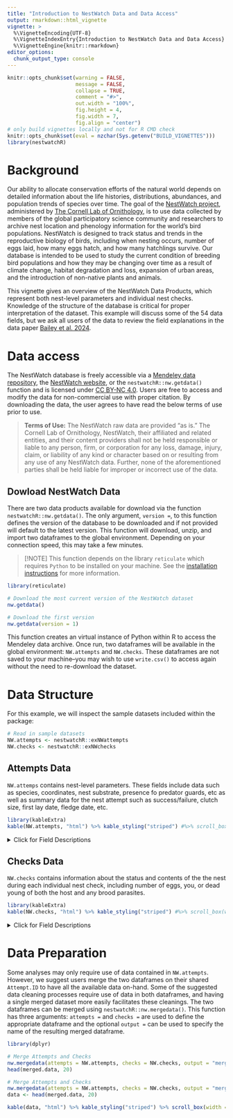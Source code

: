 ```yaml
---
title: "Introduction to NestWatch Data and Data Access"
output: rmarkdown::html_vignette
vignette: >
  %\VignetteEncoding{UTF-8}
  %\VignetteIndexEntry{Introduction to NestWatch Data and Data Access}
  %\VignetteEngine{knitr::rmarkdown}
editor_options: 
  chunk_output_type: console
---
```

<style type="text/css">
.table {
    width: 75%;
}
</style>


```r
knitr::opts_chunk$set(warning = FALSE, 
                      message = FALSE,
                      collapse = TRUE,
                      comment = "#>",
                      out.width = "100%",
                      fig.height = 4, 
                      fig.width = 7, 
                      fig.align = "center")
# only build vignettes locally and not for R CMD check
knitr::opts_chunk$set(eval = nzchar(Sys.getenv("BUILD_VIGNETTES")))
library(nestwatchR)
```


# Background {#background}

Our ability to allocate conservation efforts of the natural world depends on detailed information about the life histories, distributions, abundances, and population trends of species over time. The goal of the [NestWatch project](https://nestwatch.org), administered by [The Cornell Lab of Ornithology](https://www.birds.cornell.edu/home/), is to use data collected by members of the global participatory science community and researchers to archive nest location and phenology information for the world’s bird populations. NestWatch is designed to track status and trends in the reproductive biology of birds, including when nesting occurs, number of eggs laid, how many eggs hatch, and how many hatchlings survive. Our database is intended to be used to study the current condition of breeding bird populations and how they may be changing over time as a result of climate change, habitat degradation and loss, expansion of urban areas, and the introduction of non-native plants and animals.

This vignette gives an overview of the NestWatch Data Products, which represent both nest-level parameters and individual nest checks. Knowledge of the structure of the database is critical for proper interpretation of the dataset. This example will discuss some of the 54 data fields, but we ask all users of the data to review the field explanations in the data paper [Bailey et al. 2024](https://doi.org/10.1002/ecy.4230).



# Data access {#access}

The NestWatch database is freely accessible via a [Mendeley data repository](https://data.mendeley.com/datasets/wjf794z7gc), the [NestWatch website](https://nestwatch.org/explore/nestwatch-open-dataset-downloads/), or the `nestwatchR::nw.getdata()` function and is licensed under [CC BY-NC 4.0](http://creativecommons.org/licenses/by-nc/4.0/?ref=chooser-v1). Users are free to access and modify the data for non-commercial use with proper citation. By downloading the data, the user agrees to have read the below terms of use prior to use. 

<blockquote>
**Terms of Use:** The NestWatch raw data are provided “as is.” The Cornell Lab of Ornithology, NestWatch, their affiliated and related entities, and their content providers shall not be held responsible or liable to any person, firm, or corporation for any loss, damage, injury, claim, or liability of any kind or character based on or resulting from any use of any NestWatch data. Further, none of the aforementioned parties shall be held liable for improper or incorrect use of the data. 
</blockquote>

## Dowload NestWatch Data

There are two data products available for download via the function `nestwatchR::nw.getdata()`. The only argument, `version = `, to this function defines the version of the database to be downloaded and if not provided will default to the latest version. This function will download, unzip, and import two dataframes to the global environment. Depending on your connection speed, this may take a few minutes. 

> [!NOTE]
> This function depends on the library `reticulate` which requires `Python` to be installed on your machine. See the [installation instructions](https://github.com/engagement-center/2024-NestWatch-Package-Internal?tab=readme-ov-file#installation-computer) for more information.

```r
library(reticulate)

# Download the most current version of the NestWatch dataset 
nw.getdata()

# Download the first version
nw.getdata(version = 1)

```

This function creates an virtual instance of Python within R to access the Mendeley data archive. Once run, two dataframes will be available in the global environment: `NW.attempts` and `NW.checks`. These dataframes are not saved to your machine--you may wish to use `write.csv()` to access again without the need to re-download the dataset. 

# Data Structure

For this example, we will inspect the sample datasets included within the package:

```r
# Read in sample datasets
NW.attempts <- nestwatchR::exNWattempts
NW.checks <- nestwatchR::exNWchecks

```

## Attempts Data
`NW.attemps` contains nest-level parameters. These fields include data such as species, coordinates, nest substrate, presence fo predator guards, etc as well as summary data for the nest attempt such as success/failure, clutch size, first lay date, fledge date, etc.

```r
library(kableExtra)
kable(NW.attempts, "html") %>% kable_styling("striped") #%>% scroll_box(width = "100%", height = "300px")

```

<details>
<summary>Click for Field Descriptions</summary>

* **Attempt ID:** assigned; categorical; A unique identification assigned to individual nest attempts.
* **Location ID:** assigned; categorical; A unique identification assigned to individual nest locations. May be repeated within and across years.
* **Latitude:** participant provided; numeric; Nest coordinate in decimal degrees (NAD84).
* **Longitude:** participant provided; numeric; Nest coordinate in decimal degrees (NAD84).
* **Subnational Code:** categorical; assigned; The 2-letter country code joined with a hyphen to a 2-letter state/province code. Follows ISO 3166-2. Undefined represented as "XX-".
* **Substrate Relationship:** participant provided; Position of the nest relative to the surface on which the nest is built. One of: in, on, under
* **Substrate:** participant provided; categorical; The surface on which the nest is built.One of: nesbox (nest
box/birdhouse), buildi (building or dwelling), poptow (post/pole or platform), cliled (cliff or rock), ltrcav (cavity in live tree branch), ssdtcv (cavity in snag/dead tree), ssdtre (dead tree branch), ltrbra (live tree branch), busshr (bush/shrub/cattails), ground (ground), floveg (floating vegetation), other.
* **Substrate Other Description:** participant provided; text; Description (specified when Substrate is "other".
* **Height m:** participant provided; numeric; Measurement of the height of the bottom of the nest from the ground (in meters).
* **Cavity Entrance Diameter cm:** participant provided;Diameter of the entrance to the nest for cavity nests (in centimeters).
* **Orientation:** participant provided; categorical; Compass direction that a nest hole entrance faces. One of: n, s, e, w, ne, se, sw, nw
* **Elevation m:** participant provided; numeric; Elevation of nesting location above sea level as reported by the user (in meters).
* **Habitat 1m:** participant provided; categorical; Habitat within 1 meter of the nest. One of the following high level descriptors: ag (agricultural area), for (woodland/forest), grass (natural grassland and prairie), chap (shrubland and chaparral), des (desert), fw (fresh water), sw (salt water), beach (beach), tun (tundra), oth (other), human (human modified landscape). Or, if "human" was chosen, the user may optionally store one of these more specific descriptors instead: ry (yard, residential area), park (public park/green space), road (roadside), golf (golf course), pit (land fill/gravel pit/strip mine), cem (cemetery), com-ind (industrial/commercial center), pwrln (powerline corridor), campus (campus/schoolyard/churc h/hospital), airprt (airport), cmpgrd (campground), xmas (Christmas tree farm), orch-vin (orchard/vineyard), clrcut (recently clear cut area), burn (recently burned area).
* **Habitat 100m:** participant provided; categorical; Habitat within 100 meters of the nest. Same as Habitat 1m above
* **Location Entry Technique:** assigned; Codes representing various methods for site creation with varying degrees of positional accuracy. These methods continue to evolve as online mapping technologies change. See [IV.B.4.e](https://doi.org/10.1002/ecy.4230) for descriptions and discussion of precision.
* **Observer ID:** assigned; categorical; A unique code identifying the observer making the submission. Note that most observers will only have one Observer ID, but it is possible for one individual to create multiple accounts. It is not possible to identify participants with multiple Observer IDs.
* **Species Code:** participant provided; categorical; Taxonomic code for the identity of the nesting species. See [eBird taxonomy](https://www.birds.cornell.edu/clementschecklist/download/) for more details. 
* **Species Name:** participant provided; categorical; Common name (in English) for the identity of the nesting species. See [eBird taxonomy](https://www.birds.cornell.edu/clementschecklist/download/) for more details. 
* **Year:** assigned; integer; Year in which the nest attempt started.
* **Predator Guard:** participant provided; categorical; For nest attempts in boxes, this field indicates whether a device intended to prevent predation was attached to the nesting structure (i.e., a predator guard). If it contains "other" then Predator Guard Other should have a value. See [Bailey and Bonter 2017]( https://doi.org/10.1002/wsb.801) for more information on predator guard types. One or more of: baffle, cone,
holeExtender, no, noelGuard, other.
* **Predator Guard Other:**  participant provided; text; Free text entered when "other" predator guard type is selected.
* **First Lay Date:** participant provided; date; Date when first egg was laid.
* **First Lay Date Estimated:** participant provided;binary; Whether the first lay date is estimated (1) or observed (0).
* **Visited During Egg Laying:** participant provided; binary; Response to "Was the nest site visited during the egg laying period?" (1 = yes, 0 = no). This variable was originally intended to gauge the quality of the first egg date estimate during a time period when nest check data was not being collected (e.g., The Birdhouse Network). It was retained later for continuity even after nest checks were enabled because some participants may choose not to enter all of their nest checks. See Cooper
2014 for further detail.
* **Hatch Date:** participant provided; date; Date when the first egg hatched.
* **Hatch Date Estimated:** participant provided; binary; Whether the hatch date is estimated (1) or observed (0).
* **Fledge Date:** participant provided; date; Date when the first young fledged (left the nest).
* **Fledge Date Estimated:** participant provided; binary; Whether the fledge date is estimated (1) or observed (0).
* **Young Fledged:** participant provided;integer; Total number of young that fledged. 
* **Clutch Size:** participant provided; integer; Maximum number of host eggs in the nest (not including eggs of brood parasites).
* **Young Total:** participant provided; integer; Maximum number of young (alive and dead) of host species in the nest (i.e., hatched young). Does not include young of brood parasites.
* **Unhatched Eggs:** participant provided; integer; Maximum number of host eggs that failed to hatch for individual nest attempts (not including eggs of brood parasites).
* **Outcome:** participant provided; categorical; Fate of the nest attempt. categorical one of: f (failure), f1 (all young found dead in or nearby nest), f2 (all young disappeared from nest before fledge date; reason unknown), f3 (predator known to cause nest failure), f4 (only young of brood parasites fledged), f5 (invasive species management), f6 (no eggs hatched), f7 (failure due to nest takeover by another bird), s1 (at least one host young fledged), u1 (unknown outcome), u2 (nest monitoring stopped prior to expected fledge date while nest was still active), u3 (no breeding behavior observed), i (inactive), n (not monitored).
* **Attempt Entry Technique:** assigned; Indicates method of data entry used to initiate the nest attempt. As of 2022, the 3 modes of data entry include the NestWatch website (visits may have been entered via another method) value indicates various versions of "Web" entry), the mobile app (field value indicates various versions of "Mobile" entry), or bulk upload (field value indicates date of uploading
into database).

</details>

## Checks Data

`NW.checks` contains information about the status and contents of the the nest during each individual nest check, including number of eggs, you, or dead young of both the host and any brood parasites. 

```r
library(kableExtra)
kable(NW.checks, "html") %>% kable_styling("striped") #%>% scroll_box(width = "100%", height = "300px")

```


<details>
<summary>Click for Field Descriptions</summary>

* **Attempt ID:** assigned; categorical; See prior description.
* **Visit ID:** assigned; categorical; Identifier assigned for individual visits to nest attempts. A nest attempt will have as many Visit ID values as there were nest checks reported for that attempt.
* **Visit Datetime:** participant provided; datetime; The date and time that individual nests were visited. Time is stored for some entry modes but not all. Time may be to nearest hour for older data, or to the second for mobile-entered data. Time is stored in the user's local time zone (but time zone itself is not stored). See Visit Time Valid to determine if the time was stored during data entry. 
* **Visit Time Valid:** assigned; binary; Whether the time portion of the Visit Datetime column was stored and should be treated as the actual
time of the visit (1 = yes, 0 = no). 
* **Nest Status:** participant provided; categorical; Condition of nest during each nest visit. One of: no (no nest), an (another bird nest, same
site), cn (complete nest), dn (damaged nest), fn (flattened nest with fecal matter), in (incomplete nest), nn (non-avian nest), rn (nest removed, remover unknown).
* **Adult Activity:** participant provided; categorical; Adult activity seen or heard near the nest during each nest visit. This can help determine if a nest was still active, particularly if the contents could not be seen directly. categorical One of: no (no adults seen
or heard), aa (at/on, then flushed from nest), ba (building nest or carrying nest material), da (dead adult(s)), fa (feeding young at nest), ra
(remained on the nest), va (vicinity of the nest).
* **Young Status:** participant provided; categorical; Developmental stage of young during each nest visit. One of: no (no live young in nest), fy (fully feathered young), hy (hatching young), ny (naked young), py (partially feathered young), vy (vocal young, heard only), yy (young outside of box).
* **Management Status:** participant provided; categorical; Management action taken by the nest monitor. One of: no (no management activity), am
(avian competitor nest/eggs/young removed), bm (banded adults or young at nest), em (unhatched host eggs removed), nm (nest box management), pm (pest management [e.g., wasps, ants, mice, etc.]).
* **Host Eggs Count:** participant provided; integer; Number of host eggs counted during a nest check. May be null if user did not provide information or was not able to count precisely. See also Host Eggs Present Uncounted.
* **Host Eggs Present Uncounted:** participant provided; binary; The user may indicate that host eggs were present but the exact count is unknown. In this case, Host Eggs Present Uncounted will be set to 1. Nest checks where Host Eggs Count > 0 or Host Eggs Present Uncounted = 1 may both be
considered to have host eggs.
* **Live Host Young Count:** participant provided; integer; Number of live host young counted during a nest check. May be null if user did not provide information or was not able to count precisely. See also Live Host Young Present Uncounted.
* **Live Host Young Present Uncounted:** participant provided; binary; The user may indicate that live host young were present but the exact
count is unknown. In this case, Live Host Young Present Uncounted will be set to 1. Nest checks where Live Host Young Count > 0 or Live Host
Young Present Uncounted = 1 may both be considered to have live host young.
* **Dead Host Young Count:** participant provided; integer; Number of dead host young counted during a nest check. May be null if user did not provide information or was not able to count precisely. See also Dead Host Young Present Uncounted.
* **Dead Host Young Present Uncounted:** participant provided; binary; The user may indicate that dead host young were present but the
exact count is unknown. In this case, Dead Host Young Present Uncounted will be set to 1. Nest checks where Dead Host Young Count > 0 or Dead Host Young Present Uncounted = 1 may both be considered to have dead host young.
* **Brood Parasite Eggs Count:** participant provided; integer; Number of brood parasite eggs counted during a nest check. May be null if user did not provide information or was not able to count precisely. See also Brood Parasite Eggs Present Uncounted.
* **Brood Parasite Eggs Present Uncounted:** participant provided; binary; The user may indicate that brood parasite eggs were present but the
exact count is unknown. In this case, Brood Parasite Eggs Present Uncounted will be set to 1. Nest checks where Brood Parasite Eggs Count > 0 or Brood Parasite Eggs Present Uncounted = 1 may both be considered to have brood parasite eggs.
* **Brood Parasite Live Young Count:** participant provided; integer; Number of brood parasite live young counted during a nest check. May be null if user did not provide information or was not able to count precisely. See also Brood Parasite Live Young Present Uncounted.
* **Brood Parasite Live Young Present Uncounted:** participant provided; binary; The user may indicate that brood parasite live young were present but the exact count is unknown. In this case, Brood Parasite Live Young Present Uncounted will be set to 1. Nest checks where Brood Parasite Live Young Count > 0 or Brood Parasite Live Young Present Uncounted = 1 may both be considered to have live brood parasite young. 
* **Brood Parasite Dead Young Count:** participant provided; integer; Number of brood parasite dead young counted during a nest check. May be null if user did not provide information or was not able to count precisely. See also Brood Parasite Dead Young Present Uncounted.
* **Brood Parasite Dead:** participant provided; binary; The user may indicate that brood parasite dead young were present. Young Present Uncounted but the exact count is unknown. In this case, Brood Parasite Dead Young Present Uncounted will be set to 1. Nest checks where Brood
Parasite Dead Young Count > 0 or Brood Parasite Dead Young Present Uncounted = 1 may both be considered to have dead brood parasite young.
* **Visit Entry Technique:** assigned; text; Method of data entry that created this visit. As of 2022, the 3 modes of data entry include the
NestWatch website (field value indicates various versions of "Web" entry), the mobile app (field value indicates various versions of "Mobile" entry), or bulk upload (field value indicates date of uploading into database).

</details>

# Data Preparation

Some analyses may only require use of data contained in `NW.attempts`. However, we suggest users merge the two dataframes on their shared `Attempt.ID` to have all the available data on-hand. Some of the suggested data cleaning processes require use of data in both dataframes, and having a single merged dataset more easily facilitates these cleanings. The two dataframes can be merged using `nestwatchR::nw.mergedata()`. This function has three arguments: `attempts =` and `checks =` are used to define the appropriate dataframe and the optional `output =` can be used to specify the name of the resulting merged dataframe.

```r
library(dplyr)

# Merge Attempts and Checks
nw.mergedata(attempts = NW.attempts, checks = NW.checks, output = "merged.data")
head(merged.data, 20)
```

```r
# Merge Attempts and Checks
nw.mergedata(attempts = NW.attempts, checks = NW.checks, output = "merged.data")
data <- head(merged.data, 20)

kable(data, "html") %>% kable_styling("striped") %>% scroll_box(width = "100%", height = "300px")

```
